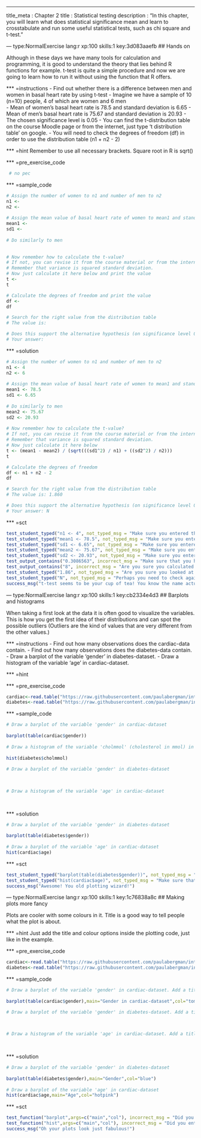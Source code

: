 --- 
title_meta  : Chapter 2
title       : Statistical testing
description : "In this chapter, you will learn what does statistical significance mean and learn to crosstabulate and run some useful statistical tests, such as chi square and t-test."
 
--- type:NormalExercise lang:r xp:100 skills:1 key:3d083aaefb
## Hands on
 
Although in these days we have many tools for calculation and programming, it is good to understand the theory that lies behind R functions for example. t-test is quite a simple procedure and now we are going to learn how to run it without using the function that R offers.
 
*** =instructions
 - Find out whether there is a difference between men and women in basal heart rate by using t-test
    - Imagine we have a sample of 10 (n=10) people, 4 of which are women and 6 men  
    - Mean of women's basal heart rate is 78.5 and standard deviation is 6.65
    - Mean of men's basal heart rate is 75.67 and standard deviation is 20.93
    - The chosen significance level is 0.05
 - You can find the t-distribution table on the course Moodle page or from the internet, just type 't distribution table' on google.
 - You will need to check the degrees of freedom (df) in order to use the distribution table (n1 + n2 - 2) 
 
*** =hint
Remember to use all necessary brackets. Square root in R is sqrt()
 
*** =pre_exercise_code
```{r}
 # no pec
```
 
*** =sample_code
```{r}
# Assign the number of women to n1 and number of men to n2
n1 <-
n2 <-
 
# Assign the mean value of basal heart rate of women to mean1 and standard deviation to sd1
mean1 <-
sd1 <-
 
# Do similarly to men
 
 
# Now remember how to calculate the t-value? 
# If not, you can revise it from the course material or from the internet.
# Remember that variance is squared standard deviation.
# Now just calculate it here below and print the value
t <- 
t

# Calculate the degrees of freedom and print the value
df <- 
df

# Search for the right value from the distribution table
# The value is: 

# Does this support the alternative hypothesis (on significance level 0.05)? (Answer Y if yes and N if no)
# Your answer: 
```
 
*** =solution
```{r}
# Assign the number of women to n1 and number of men to n2
n1 <- 4
n2 <- 6
 
# Assign the mean value of basal heart rate of women to mean1 and standard deviation to sd1
mean1 <- 78.5
sd1 <- 6.65
 
# Do similarly to men
mean2 <- 75.67
sd2 <- 20.93
 
# Now remember how to calculate the t-value? 
# If not, you can revise it from the course material or from the internet.
# Remember that variance is squared standard deviation.
# Now just calculate it here below
t <- (mean1 - mean2) / (sqrt(((sd1^2) / n1) + ((sd2^2) / n2)))
t

# Calculate the degrees of freedom
df <- n1 + n2 - 2
df

# Search for the right value from the distribution table
# The value is: 1.860

# Does this support the alternative hypothesis (on significance level 0.05)? (Answer Y if yes and N if no)
# Your answer: N
```
 
*** =sct
```{r}
test_student_typed("n1 <- 4", not_typed_msg = "Make sure you entered the right values given in the exercise.")
test_student_typed("mean1 <- 78.5", not_typed_msg = "Make sure you entered the right values given in the exercise.")
test_student_typed("sd1 <- 6.65", not_typed_msg = "Make sure you entered the right values given in the exercise.")
test_student_typed("mean2 <- 75.67", not_typed_msg = "Make sure you entered the right values given in the exercise.")
test_student_typed("sd2 <- 20.93", not_typed_msg = "Make sure you entered the right values given in the exercise.")
test_output_contains("0.3086563", incorrect_msg = "Make sure that you have studied well the formula for the t-value.")
test_output_contains("8", incorrect_msg = "Are you sure you calculated the degrees of freedom correctly?")
test_student_typed("1.86", not_typed_msg = "Are you sure you looked at the right spot on the distribution table?")
test_student_typed("N", not_typed_msg = "Perhaps you need to check again how to interpret your results.")
success_msg("t-test seems to be your cup of tea! You know the name actually originates from the lady who was convinced she can taste whether the milk or the tea was poured first on her teacup?")
```

--- type:NormalExercise lang:r xp:100 skills:1 key:cb2334e4d3
## Barplots and histograms
 
When taking a first look at the data it is often good to visualize the variables. This is how you get the first idea of their distributions and can spot the possible outliers (Outliers are the kind of values that are very different from the other values.) 
 
*** =instructions
 - Find out how many observations does the cardiac-data contain. 
 - Find out how many observations does the diabetes-data contain.
 - Draw a barplot of the variable 'gender' in diabetes-dataset.
 - Draw a histogram of the variable 'age' in cardiac-dataset.

*** =hint

 
*** =pre_exercise_code
```{r}
cardiac<-read.table("https://raw.githubusercontent.com/paulabergman/intro-to-biostatistics-with-r/master/Cardiac.txt",header=T,row.names=1)
diabetes<-read.table("https://raw.githubusercontent.com/paulabergman/intro-to-biostatistics-with-r/master/Diabetes.txt",header=TRUE,row.names=1)
```
 
*** =sample_code
```{r}
# Draw a barplot of the variable 'gender' in cardiac-dataset
 
barplot(table(cardiac$gender))
 
# Draw a histogram of the variable 'cholmmol' (cholesterol in mmol) in diabetes-dataset
 
hist(diabetes$cholmmol)
 
# Draw a barplot of the variable 'gender' in diabetes-dataset
 

 
# Draw a histogram of the variable 'age' in cardiac-dataset
 
 
```
 
*** =solution
```{r}
# Draw a barplot of the variable 'gender' in diabetes-dataset
 
barplot(table(diabetes$gender))
 
# Draw a barplot of the variable 'age' in cardiac-dataset
hist(cardiac$age)
```
 
*** =sct
```{r}
test_student_typed("barplot(table(diabetes$gender))", not_typed_msg = "Make sure that you have added the table-command inside the barplot-command.")
test_student_typed("hist(cardiac$age)", not_typed_msg = "Make sure that you have not made any spelling mistakes.")
success_msg("Awesome! You old plotting wizard!")
```

--- type:NormalExercise lang:r xp:100 skills:1 key:1c76838a8c
## Making plots more fancy
 
Plots are cooler with some colours in it. Title is a good way to tell people what the plot is about.

*** =hint
Just add the title and colour options inside the plotting code, just like in the example.
 
*** =pre_exercise_code
```{r}
cardiac<-read.table("https://raw.githubusercontent.com/paulabergman/intro-to-biostatistics-with-r/master/Cardiac.txt",header=T,row.names=1)
diabetes<-read.table("https://raw.githubusercontent.com/paulabergman/intro-to-biostatistics-with-r/master/Diabetes.txt",header=TRUE,row.names=1)
```
 
*** =sample_code
```{r}
# Draw a barplot of the variable 'gender' in cardiac-dataset. Add a title and colour to you plot.
 
barplot(table(cardiac$gender),main="Gender in cardiac-dataset",col="tomato")

# Draw a barplot of the variable 'gender' in diabetes-dataset. Add a title and colour to you plot.
 

 
# Draw a histogram of the variable 'age' in cardiac-dataset. Add a title and colour to you plot.
 
 
```
 
*** =solution
```{r}
# Draw a barplot of the variable 'gender' in diabetes-dataset
 
barplot(table(diabetes$gender),main="Gender",col="blue")
 
# Draw a barplot of the variable 'age' in cardiac-dataset
hist(cardiac$age,main="Age",col="hotpink")
```
 
*** =sct
```{r}
test_function("barplot",args=c("main","col"), incorrect_msg = "Did you enter both title and colour options?")
test_function("hist",args=c("main","col"), incorrect_msg = "Did you enter both title and colour options?")
success_msg("Oh your plots look just fabulous!")
```

